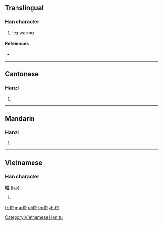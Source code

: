 {{character info/new}}
==Translingual==

===Han character===
{{Han char|rn=177|rad=革|as=08|sn=17|four=40518|canj=TJQYT}}

# leg warmer

====References====
* {{Han ref|kx=1389.071|hdz=74338.090|uh=97A1|ud=38817|bh=EEFD|bd=61181}}

----

==Cantonese==

===Hanzi===
{{yue-hanzi|jyut=|y=la1}}

# {{defn|lang=yue|sort=革08}}

----

==Mandarin==

===Hanzi===
{{cmn-hanzi|pin=[[la]] ([[la5]])|wg=la<sup>5</sup>}}

# {{defn|lang=cmn|sort=革08}}

----

==Vietnamese==

===Han character===
'''鞡''' ([[lạp]])

# {{defn|lang=vi}}

[[Category:Vietnamese Han tu]]

[[fr:鞡]]
[[mg:鞡]]
[[pl:鞡]]
[[th:鞡]]
[[zh:鞡]]